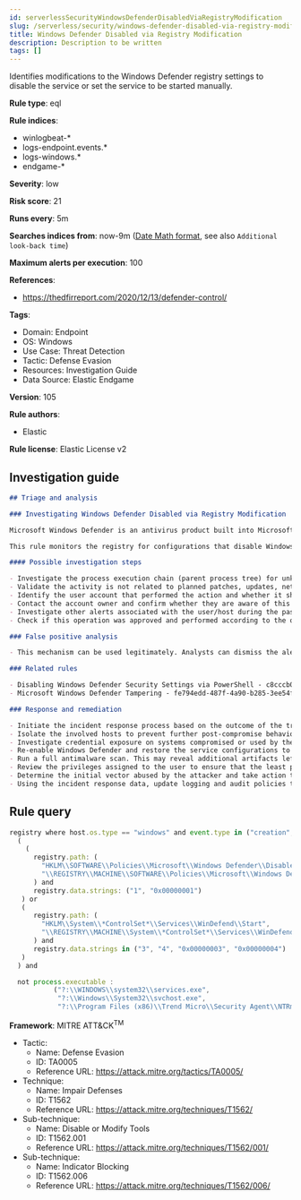 ```yaml
---
id: serverlessSecurityWindowsDefenderDisabledViaRegistryModification
slug: /serverless/security/windows-defender-disabled-via-registry-modification
title: Windows Defender Disabled via Registry Modification
description: Description to be written
tags: []
---
```


<div id="windows-defender-disabled-via-registry-modification"></div>

Identifies modifications to the Windows Defender registry settings to disable the service or set the service to be started manually.

**Rule type**: eql

**Rule indices**: 

* winlogbeat-*
* logs-endpoint.events.*
* logs-windows.*
* endgame-*

**Severity**: low

**Risk score**: 21

**Runs every**: 5m

**Searches indices from**: now-9m ([Date Math format](((ref))/common-options.html#date-math), see also <DocLink id="serverlessSecurityRulesUiCreate" section="set-the-rules-schedule">`Additional look-back time`</DocLink>)

**Maximum alerts per execution**: 100

**References**: 

* https://thedfirreport.com/2020/12/13/defender-control/

**Tags**: 

* Domain: Endpoint
* OS: Windows
* Use Case: Threat Detection
* Tactic: Defense Evasion
* Resources: Investigation Guide
* Data Source: Elastic Endgame

**Version**: 105

**Rule authors**: 

* Elastic

**Rule license**: Elastic License v2

## Investigation guide

```markdown
## Triage and analysis

### Investigating Windows Defender Disabled via Registry Modification

Microsoft Windows Defender is an antivirus product built into Microsoft Windows, which makes it popular across multiple environments. Disabling it is a common step in threat actor playbooks.

This rule monitors the registry for configurations that disable Windows Defender or the start of its service.

#### Possible investigation steps

- Investigate the process execution chain (parent process tree) for unknown processes. Examine their executable files for prevalence, whether they are located in expected locations, and if they are signed with valid digital signatures.
- Validate the activity is not related to planned patches, updates, network administrator activity, or legitimate software installations.
- Identify the user account that performed the action and whether it should perform this kind of action.
- Contact the account owner and confirm whether they are aware of this activity.
- Investigate other alerts associated with the user/host during the past 48 hours.
- Check if this operation was approved and performed according to the organization's change management policy.

### False positive analysis

- This mechanism can be used legitimately. Analysts can dismiss the alert if the administrator is aware of the activity, the configuration is justified (for example, it is being used to deploy other security solutions or troubleshooting), and no other suspicious activity has been observed.

### Related rules

- Disabling Windows Defender Security Settings via PowerShell - c8cccb06-faf2-4cd5-886e-2c9636cfcb87
- Microsoft Windows Defender Tampering - fe794edd-487f-4a90-b285-3ee54f2af2d3

### Response and remediation

- Initiate the incident response process based on the outcome of the triage.
- Isolate the involved hosts to prevent further post-compromise behavior.
- Investigate credential exposure on systems compromised or used by the attacker to ensure all compromised accounts are identified. Reset passwords for these accounts and other potentially compromised credentials, such as email, business systems, and web services.
- Re-enable Windows Defender and restore the service configurations to automatic start.
- Run a full antimalware scan. This may reveal additional artifacts left in the system, persistence mechanisms, and malware components.
- Review the privileges assigned to the user to ensure that the least privilege principle is being followed.
- Determine the initial vector abused by the attacker and take action to prevent reinfection through the same vector.
- Using the incident response data, update logging and audit policies to improve the mean time to detect (MTTD) and the mean time to respond (MTTR).
```

## Rule query

```js
registry where host.os.type == "windows" and event.type in ("creation", "change") and
  (
    (
      registry.path: (
        "HKLM\\SOFTWARE\\Policies\\Microsoft\\Windows Defender\\DisableAntiSpyware",
        "\\REGISTRY\\MACHINE\\SOFTWARE\\Policies\\Microsoft\\Windows Defender\\DisableAntiSpyware"
      ) and
      registry.data.strings: ("1", "0x00000001")
   ) or
   (
      registry.path: (
        "HKLM\\System\\*ControlSet*\\Services\\WinDefend\\Start",
        "\\REGISTRY\\MACHINE\\System\\*ControlSet*\\Services\\WinDefend\\Start"
      ) and
      registry.data.strings in ("3", "4", "0x00000003", "0x00000004")
   )
  ) and

  not process.executable :
           ("?:\\WINDOWS\\system32\\services.exe",
            "?:\\Windows\\System32\\svchost.exe",
            "?:\\Program Files (x86)\\Trend Micro\\Security Agent\\NTRmv.exe")

```

**Framework**: MITRE ATT&CK<sup>TM</sup>

* Tactic:
    * Name: Defense Evasion
    * ID: TA0005
    * Reference URL: https://attack.mitre.org/tactics/TA0005/
* Technique:
    * Name: Impair Defenses
    * ID: T1562
    * Reference URL: https://attack.mitre.org/techniques/T1562/
* Sub-technique:
    * Name: Disable or Modify Tools
    * ID: T1562.001
    * Reference URL: https://attack.mitre.org/techniques/T1562/001/
* Sub-technique:
    * Name: Indicator Blocking
    * ID: T1562.006
    * Reference URL: https://attack.mitre.org/techniques/T1562/006/

